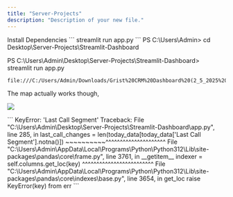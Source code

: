 ```yaml
---
title: "Server-Projects"
description: "Description of your new file."
---
```


<AccordionGroup>
  <Accordion title="ECharts" defaultOpen={false}>
    Install Dependencies
  </Accordion>

  <Accordion title="Echarts Sales Dashboard" defaultOpen={false}>

  </Accordion>

  <Accordion title="Streamlit-Dashboard" defaultOpen={false}>
    ```
    streamlit run app.py
    ```
  </Accordion>
</AccordionGroup>



<Tip>
  PS C:\Users\Admin> cd Desktop\Server-Projects\Streamlit-Dashboard

  PS C:\Users\Admin\Desktop\Server-Projects\Streamlit-Dashboard> streamlit run app.py
</Tip>

```
file:///C:/Users/Admin/Downloads/Grist%20CRM%20Dashboard%20(2_5_2025%209%EF%BC%9A24%EF%BC%9A28%20PM).html
```

The map actually works though,&#x20;

![](/image.png)



<Accordion title="KeyError" defaultOpen={false}>
  ```
  KeyError: 'Last Call Segment'
  Traceback:
  File "C:\Users\Admin\Desktop\Server-Projects\Streamlit-Dashboard\app.py", line 285, in <module>
      last_call_changes = len(today_data[today_data['Last Call Segment'].notna()])
                                         ~~~~~~~~~~^^^^^^^^^^^^^^^^^^^^^
  File "C:\Users\Admin\AppData\Local\Programs\Python\Python312\Lib\site-packages\pandas\core\frame.py", line 3761, in __getitem__
      indexer = self.columns.get_loc(key)
                ^^^^^^^^^^^^^^^^^^^^^^^^^
  File "C:\Users\Admin\AppData\Local\Programs\Python\Python312\Lib\site-packages\pandas\core\indexes\base.py", line 3654, in get_loc
      raise KeyError(key) from err
  ```
</Accordion>